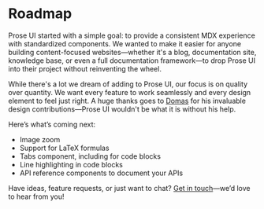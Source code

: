 # Roadmap

Prose UI started with a simple goal: to provide a consistent MDX experience with standardized components. 
We wanted to make it easier for anyone building content-focused websites—whether it's a blog, documentation site, knowledge base, or even a full documentation framework—to drop Prose UI into their project without reinventing the wheel.

While there's a lot we dream of adding to Prose UI, our focus is on quality over quantity. 
We want every feature to work seamlessly and every design element to feel just right. A huge thanks goes to [Domas](https://domasmark.us) for his invaluable design contributions—Prose UI wouldn't be what it is without his help.

Here’s what’s coming next:

- Image zoom
- Support for LaTeX formulas
- Tabs component, including for code blocks
- Line highlighting in code blocks
- API reference components to document your APIs

Have ideas, feature requests, or just want to chat? [Get in touch](https://x.com/vrepsys)—we’d love to hear from you!

